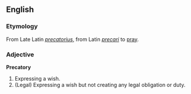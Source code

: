 ==English==
===Etymology===
From Late Latin ''[[precatorius]]'', from Latin ''[[precari]]'' to [[pray]].
===Adjective===
'''Precatory'''
# Expressing a wish.
# (Legal) Expressing a wish but not creating any legal obligation or duty.